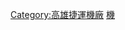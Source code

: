 {{navbox
|name=高雄捷運機廠
|title = {{Color box|#FFF|border=#FFF|{{Rint|tw|kmrt}}}} [[高雄捷運|{{Color|#FFF|高雄捷運}}]][[機廠|{{Color|#FFF|機廠}}]]
|titlestyle = background:#0095df; color:#FFF;
|bodyclass = hlist
|state= collapsed
|above = 
*{{Icon|Template}}[[模板:高雄捷運路線|高雄捷運路線]]
*{{Icon|Template}}[[模板:高雄捷運車站|高雄捷運車站]]
*{{Icon|Template}}[[模板:高雄捷運轉乘車站|高雄捷運轉乘車站]]
*{{Icon|Template}}[[模板:高雄捷運車輛|高雄捷運車輛]]
|group1=[[高運量|高運量捷運]]
|groupstyle= text-align:center;
|list1={{Navbox|subgroup
 |groupstyle= text-align:left; background:#ddddff; width:8em;font-weight:normal;
 |liststyle=width:auto;
 |group1={{高捷紅線}}
 |list1=[[北機廠 (高雄)|北機廠]]、[[南機廠 (高雄)|南機廠]]
 |group2={{高捷橘線}}
 |list2=[[大寮機廠]]
  }}

|group2=[[中運量|中運量捷運]]
|list2={{Navbox|subgroup
 |groupstyle= text-align:left; background:#ddddff; width:8em;font-weight:normal;
 |liststyle=width:auto;
 |group1={{高捷黃線}}
 |list1=[[鳥松機廠]]
  }}

|group3=[[輕軌]]
|list3={{Navbox|subgroup
 |groupstyle= text-align:left; background:#ddddff; width:8em;vertical-align: top; white-space:normal;font-weight:normal;
 |liststyle=width:auto;
 |group1={{高捷環狀輕軌}}
 |list1=[[前鎮機廠]]、[[鼓山駐車場]]
 }}

}}<includeonly>[[Category:高雄捷運機廠]]</includeonly><noinclude>
[[Category:高雄捷運模板|機]]
<noinclude>{{Documentation}}</noinclude>